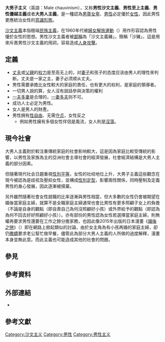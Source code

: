{{Unreferenced|time=2013-08-05T11:43:50+00:00}}
{{distinguish|男性主義}}
{{Redirect2|大男人|表现出厌女、恐同、暴力行为的男性，或社會對男性施加的不合理期望|有害的男子氣概}}
{{模板:男性主义侧边栏}}
{{NoteTA |T=zh-tw:大男人主義;zh-cn: 大男子主义; }}
'''大男子主义'''（英語：Male chauvinism），又称'''男性沙文主義'''、'''男性至上主義'''、'''男性優越主義'''或者'''大男人主義'''，是一種認為[[重男輕女|男尊女卑]]、[[男性|男性]]必定優於[[女性|女性]]，因此男性更應統治女性的[[意識形態|意識形態]]。

[[沙文主義|沙文主義]]本指極端[[民族主義|民族主義]]，在1960年代被[[婦女解放運動|婦女解放運動]]（{{Lang|en|'''Women's liberation movement'''}}）用作形容認為男性優於女性的思想。男性沙文主義者被[[差別用語|鄙稱]]為「沙文主義豬」，簡稱「沙豬」，這是用來斥責男性沙文主義的用詞，容易造成[[人身攻擊|人身攻擊]]。

== 定義 ==
*[[丈夫|丈夫]]或[[父親|父親]]的[[权力|权力]]是至高无上的，对[[妻子|妻子]]和孩子的态度应该由男人的理性來判断。丈夫是一家之主，妻子必须顺从丈夫。
*男性需要承擔比女性較大的家庭的責任，也有更大的权利，是家庭的領導者。
*一切男人說的算，女人沒有說話參與決策的權利
*[[一夫多妻制|一夫多妻]]是合理的，[[一妻多夫制|一妻多夫]]则不可。
*成功人士必定为男性。
*女人是男人的財產。
*男性拥有[[性自由|性自由]]、无需[[守贞|守贞]]，女性反之
**例如男性擁有多個女性伴侶是風流，女人則是[[蕩婦羞辱|淫蕩]]。

== 現今社會 ==

大男人主義對於較注重傳統家庭的社會影响較大，這是因為家庭比較受傳統的影響，以男性及家族為主的亞洲社會主導社會的經濟發展，社會經濟結構是大男人主義的部分因素。

但隨著現代社会日趨重視[[性別平等|性別平等]]，女性的社经地位上升，大男子主義這些觀念在現今被認為是歧视及壓抑女性，並構成[[性別定型|性別定型]]，影響兩性關係，同時壓制及定義男性的身心發展，因此逐漸被揚棄。

另外雖然隨著社會女性就職的比率逐漸與男性相當，但大多數的女性仍會被期望在婚後當家庭主婦，就算不是全職家庭主婦通常也會比男性有更多照顧子女上的負擔（不論是自身的觀點（即自責自己為何沒照顧好小孩）或外界給予的觀點（即認為為何不回去好好照顧好小孩））。亦有部份的男性認為女性若選擇當家庭主婦，則無權再要求男性還要在工作之餘分擔家務，也因此像2015年出版的日本漫畫《[[婚後之戀|婚後之戀]]》（{{lang|ja|結婚しても恋してる}}）即在網路上掀起類似的討論，由於女主角為有小孩再婚的家庭主婦，卻仍[[撒嬌|撒嬌]]要求老公幫忙做早餐，儘管此為部分大男人主義的人所做的過度解釋，漫畫本身並無此意。而此主義也可能造成其他的社會的問題。

== 參見 ==
{{Portal|歧视}}
{{Columns-list|2|
*[[男性中心主義|男性中心主義]]
*[[父權|父權]]
*[[男性气质|男性气质]]
*[[男性主義|男性主義]]
*[[厌女症|厌女症]]
*[[沙文主義|沙文主義]]
*[[霸权男性气概|霸权男性气概]]
*[[有害的男子氣概|有害的男子氣概]]
*[[性別歧視|性別歧視]]
*[[女性主義|女性主義]]
*[[平等主義|平等主義]]
*[[女性貶抑|女性貶抑]]
*[[蕩婦羞辱|蕩婦羞辱]]
*[[良婦羞辱|良婦羞辱]]
*[[同性戀恐懼症|同性戀恐懼症]]
*[[女同志恐懼症|女同志恐懼症]]
*[[厭跨女症|厭跨女症]]
*[[重男輕女|重男輕女]]
}}
== 參考資料 ==
{{reflist}}

== 外部連結 ==
*{{Cite news |url = https://www.ettoday.net/news/20170428/909075.htm |title = 星光奈奈：如何對付有大男人主義的另一半？ |accessdate = 2019-05-26 |agency = ETtoday新聞雲 |date = 2017-04-28 |archive-date = 2019-05-26 |archive-url = https://web.archive.org/web/20190526153629/https://www.ettoday.net/news/20170428/909075.htm |dead-url = no }}

==參考文獻==
<references/>


[[Category:沙文主义|Category:沙文主义]]
[[Category:男性|Category:男性]]
[[Category:男性主义|Category:男性主义]]